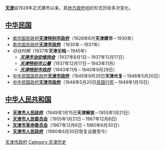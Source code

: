 {{天津}}{{distinguish|天津市政府 (中华民国)|天津市人民政府}}

'''[[天津市|天津]]'''自1928年正式建市以来，其[[地方政府|地方政府]]组织形式历经多次变化。

== [[中华民国|中华民国]] ==
*[[國民政府|南京国民政府]]'''[[天津特别市政府|天津特别市政府]]'''（1928年6月'''天津建市'''－1930年）
*[[國民政府|南京国民政府]][[天津市政府_(中华民国)|'''天津市政府''']]（1930年－1937年）
*''日佔时期''（1937年'''天津沦陷'''－1945年）
**'''''[[天津市治安维持会|天津市治安维持会]]'''''（1937年8月1日－1937年12月17日）
**'''''[[天津特别市公署|天津特别市公署]]'''''（1937年12月17日－1943年11月）
**''[[天津特别市政府_(日占时期)|'''天津特别市政府''']]''（1943年11月－1945年9月29日）
*[[國民政府|中华民国国民政府]][[天津市政府_(中华民国)|'''天津市政府''']]（1945年9月29日'''天津光复'''－1948年5月20日）
*[[中華民國政府|中华民国政府]][[天津市政府_(中华民国)|'''天津市政府''']]（1948年5月20日[[行憲|民国行宪]]－1949年1月15日）

== [[中华人民共和国|中华人民共和国]] ==
*'''[[天津市人民政府|天津市人民政府]]'''（1949年1月15日'''天津解放'''－1955年1月21日）
*'''[[天津市人民委员会|天津市人民委员会]]'''（1955年1月21日－1967年12月6日)
*'''[[天津市革命委员会|天津市革命委员会]]'''（1967年12月6日－1980年6月30日）
*'''[[天津市人民政府|天津市人民政府]]'''（1980年6月30日恢复设置至今）

{{Disambig|cat=组织机构消歧义}}
{{天津市市长}}

[[Category:天津市政府|]]
[[Category:天津历史|Category:天津历史]]